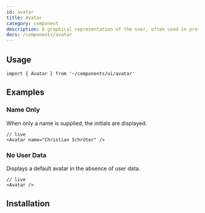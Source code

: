 ```yaml
---
id: avatar
title: Avatar
category: component
description: A graphical representation of the user, often used in profile sections.
docs: /components/avatar
---
```


<ComponentPlayground />

## Usage

```tsx
import { Avatar } from '~/components/ui/avatar'
```

## Examples

### Name Only

When only a name is supplied, the initials are displayed.

```tsx
// live
<Avatar name="Christian Schröter" />
```

### No User Data

Displays a default avatar in the absence of user data.

```tsx
// live
<Avatar />
```

## Installation

<InstallationGuide />

